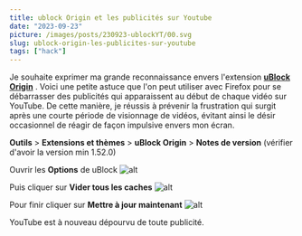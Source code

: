 ```yaml
---
title: ublock Origin et les publicités sur Youtube
date: "2023-09-23"
picture: /images/posts/230923-ublockYT/00.svg
slug: ublock-origin-les-publicites-sur-youtube
tags: ["hack"]
---
```


Je souhaite exprimer ma grande reconnaissance envers l'extension [**uBlock Origin**](https://addons.mozilla.org/fr/firefox/addon/ublock-origin/)
. Voici une petite astuce que l'on peut utiliser avec Firefox pour se débarrasser des publicités qui apparaissent au début de chaque vidéo sur YouTube. De cette manière, je réussis à prévenir la frustration qui surgit après une courte période de visionnage de vidéos, évitant ainsi le désir occasionnel de réagir de façon impulsive envers mon écran.

**Outils** > **Extensions et thèmes** > **uBlock Origin** > **Notes de version**
(vérifier d'avoir la version min 1.52.0)

Ouvrir les **Options** de uBlock
![alt](/images/posts/230923-ublockYT/01.jpg "Ublock Options")

Puis cliquer sur **Vider tous les caches**
![alt](/images/posts/230923-ublockYT/02.jpg "Vider Caches")

Pour finir cliquer sur **Mettre à jour maintenant**
![alt](/images/posts/230923-ublockYT/03.jpg "Mettre à jour maintenant")

YouTube est à nouveau dépourvu de toute publicité.
